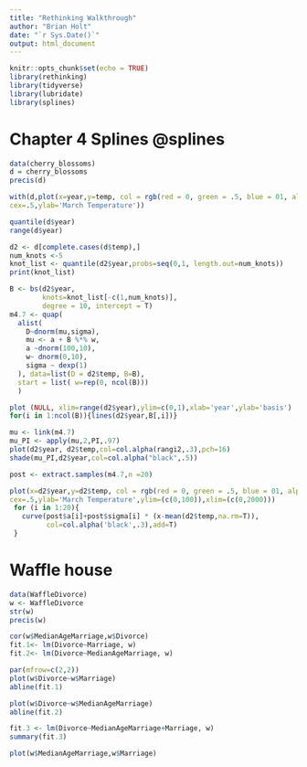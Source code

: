 ```yaml
---
title: "Rethinking Walkthrough"
author: "Brian Holt"
date: "`r Sys.Date()`"
output: html_document
---
```


```r
knitr::opts_chunk$set(echo = TRUE)
library(rethinking)
library(tidyverse)
library(lubridate)
library(splines)
```

# Chapter 4 Splines  @{splines}
```r
data(cherry_blossoms)
d = cherry_blossoms
precis(d)
```

```r
with(d,plot(x=year,y=temp, col = rgb(red = 0, green = .5, blue = 01, alpha = 0.2),
cex=.5,ylab='March Temperature'))


```

```r
quantile(d$year)
range(d$year)
```
```r
d2 <- d[complete.cases(d$temp),]
num_knots <-5
knot_list <- quantile(d2$year,probs=seq(0,1, length.out=num_knots))
print(knot_list)
```



```r

B <- bs(d2$year,
        knots=knot_list[-c(1,num_knots)],
        degree = 10, intercept = T)
m4.7 <- quap(
  alist(
    D~dnorm(mu,sigma),
    mu <- a + B %*% w,
    a ~dnorm(100,10),
    w~ dnorm(0,10),
    sigma ~ dexp(1)
  ), data=list(D = d2$temp, B=B),
  start = list( w=rep(0, ncol(B)))
  )
```

```r
plot (NULL, xlim=range(d2$year),ylim=c(0,1),xlab='year',ylab='basis')
for(i in 1:ncol(B)){lines(d2$year,B[,i])}
```

```r
mu <- link(m4.7)
mu_PI <- apply(mu,2,PI,.97)
plot(d2$year, d2$temp,col=col.alpha(rangi2,.3),pch=16)
shade(mu_PI,d2$year,col=col.alpha("black",.5))
```

```r
post <- extract.samples(m4.7,n =20)
```
```r
plot(x=d2$year,y=d2$temp, col = rgb(red = 0, green = .5, blue = 01, alpha = 0.4),
cex=.5,ylab='March Temperature',ylim=(c(0,100)),xlim=(c(0,2000)))
 for (i in 1:20){
   curve(post$a[i]+post$sigma[i] * (x-mean(d2$temp,na.rm=T)),
         col=col.alpha('black',.3),add=T)
 }
```


# Waffle house


```r
data(WaffleDivorce)
w <- WaffleDivorce
str(w)
precis(w)
```


```r

cor(w$MedianAgeMarriage,w$Divorce)
fit.1<- lm(Divorce~Marriage, w)
fit.2<- lm(Divorce~MedianAgeMarriage, w)

par(mfrow=c(2,2))
plot(w$Divorce~w$Marriage)
abline(fit.1)

plot(w$Divorce~w$MedianAgeMarriage)
abline(fit.2)

fit.3 <- lm(Divorce~MedianAgeMarriage+Marriage, w)
summary(fit.3)

plot(w$MedianAgeMarriage,w$Marriage)

```

